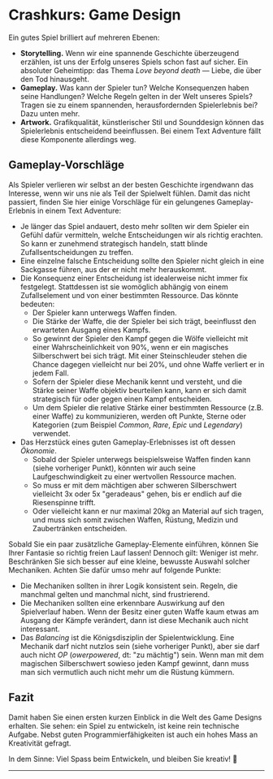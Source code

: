 # Crashkurs: Game Design
Ein gutes Spiel brilliert auf mehreren Ebenen:
- **Storytelling.** Wenn wir eine spannende Geschichte überzeugend erzählen, ist uns der Erfolg unseres Spiels schon fast auf sicher. Ein absoluter Geheimtipp: das Thema _Love beyond death_ — Liebe, die über den Tod hinausgeht.
- **Gameplay.** Was kann der Spieler tun? Welche Konsequenzen haben seine Handlungen? Welche Regeln gelten in der Welt unseres Spiels? Tragen sie zu einem spannenden, herausfordernden Spielerlebnis bei? Dazu unten mehr.
- **Artwork.** Grafikqualität, künstlerischer Stil und Sounddesign können das Spielerlebnis entscheidend beeinflussen. Bei einem Text Adventure fällt diese Komponente allerdings weg.

## Gameplay-Vorschläge
Als Spieler verlieren wir selbst an der besten Geschichte irgendwann das Interesse, wenn wir uns nie als Teil der Spielwelt fühlen. Damit das nicht passiert, finden Sie hier einige Vorschläge für ein gelungenes Gameplay-Erlebnis in einem Text Adventure:
- Je länger das Spiel andauert, desto mehr sollten wir dem Spieler ein Gefühl dafür vermitteln, welche Entscheidungen wir als richtig erachten. So kann er zunehmend strategisch handeln, statt blinde Zufallsentscheidungen zu treffen.
- Eine einzelne falsche Entscheidung sollte den Spieler nicht gleich in eine Sackgasse führen, aus der er nicht mehr herauskommt.
- Die Konsequenz einer Entscheidung ist idealerweise nicht immer fix festgelegt. Stattdessen ist sie womöglich abhängig von einem Zufallselement und von einer bestimmten Ressource. Das könnte bedeuten:
  - Der Spieler kann unterwegs Waffen finden.
  - Die Stärke der Waffe, die der Spieler bei sich trägt, beeinflusst den erwarteten Ausgang eines Kampfs.
  - So gewinnt der Spieler den Kampf gegen die Wölfe vielleicht mit einer Wahrscheinlichkeit von 90%, wenn er ein magisches Silberschwert bei sich trägt. Mit einer Steinschleuder stehen die Chance dagegen vielleicht nur bei 20%, und ohne Waffe verliert er in jedem Fall.
  - Sofern der Spieler diese Mechanik kennt und versteht, und die Stärke seiner Waffe objektiv beurteilen kann, kann er sich damit strategisch für oder gegen einen Kampf entscheiden.
  - Um dem Spieler die relative Stärke einer bestimmten Ressource (z.B. einer Waffe) zu kommunizieren, werden oft Punkte, Sterne oder Kategorien (zum Beispiel _Common_, _Rare_, _Epic_ und _Legendary_) verwendet.
- Das Herzstück eines guten Gameplay-Erlebnisses ist oft dessen _Ökonomie_.
  - Sobald der Spieler unterwegs beispielsweise Waffen finden kann (siehe vorheriger Punkt), könnten wir auch seine Laufgeschwindigkeit zu einer wertvollen Ressource machen.
  - So muss er mit dem mächtigen aber schweren Silberschwert vielleicht 3x oder 5x "geradeaus" gehen, bis er endlich auf die Riesenspinne trifft.
  - Oder vielleicht kann er nur maximal 20kg an Material auf sich tragen, und muss sich somit zwischen Waffen, Rüstung, Medizin und Zaubertränken entscheiden.

Sobald Sie ein paar zusätzliche Gameplay-Elemente einführen, können Sie Ihrer Fantasie so richtig freien Lauf lassen! Dennoch gilt: Weniger ist mehr. Beschränken Sie sich besser auf eine kleine, bewusste Auswahl solcher Mechaniken. Achten Sie dafür umso mehr auf folgende Punkte:
- Die Mechaniken sollten in ihrer Logik konsistent sein. Regeln, die manchmal gelten und manchmal nicht, sind frustrierend.
- Die Mechaniken sollten eine erkennbare Auswirkung auf den Spielverlauf haben. Wenn der Besitz einer guten Waffe kaum etwas am Ausgang der Kämpfe verändert, dann ist diese Mechanik auch nicht interessant.
- Das _Balancing_ ist die Königsdisziplin der Spielentwicklung. Eine Mechanik darf nicht nutzlos sein (siehe vorheriger Punkt), aber sie darf auch nicht _OP_ (_owerpowered_, dt: "zu mächtig") sein. Wenn man mit dem magischen Silberschwert sowieso jeden Kampf gewinnt, dann muss man sich vermutlich auch nicht mehr um die Rüstung kümmern.

## Fazit
Damit haben Sie einen ersten kurzen Einblick in die Welt des Game Designs erhalten. Sie sehen: ein Spiel zu entwickeln, ist keine rein technische Aufgabe. Nebst guten Programmierfähigkeiten ist auch ein hohes Mass an Kreativität gefragt.

In dem Sinne: Viel Spass beim Entwickeln, und bleiben Sie kreativ! 🎨

---
